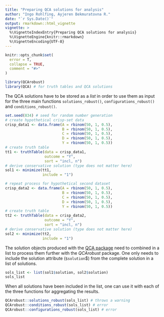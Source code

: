 ```yaml
---
title: "Preparing QCA solutions for analysis"
author: "Ingo Rohlfing, Ayjeren Bekmuratovna R."
date: "`r Sys.Date()`"
output: rmarkdown::html_vignette
vignette: >
  %\VignetteIndexEntry{Preparing QCA solutions for analysis}
  %\VignetteEngine{knitr::rmarkdown}
  %\VignetteEncoding{UTF-8}
---
```


```r
knitr::opts_chunk$set(
  error = T,
  collapse = TRUE,
  comment = "#>"
)
```

```r
library(QCArobust)
library(QCA) # for truth tables and QCA solutions 
```

The QCA solutions have to be stored as a *list* in order to use them as input
for the three main functions `solutions_robust()`, `configurations_robust()` 
and `conditions_robust()`. 

```r
set.seed(834) # seed for random number generation
# create hypothetical crisp-set data
crisp_data1 <- data.frame(A = rbinom(50, 1, 0.5),
                          B = rbinom(50, 1, 0.5),
                          C = rbinom(50, 1, 0.5),
                          D = rbinom(50, 1, 0.5),
                          Y = rbinom(50, 1, 0.5))
# create truth table
tt1 <- truthTable(data = crisp_data1, 
                  outcome = "Y",
                  sort = "incl, n")
# derive conservative solution (type does not matter here)
sol1 <- minimize(tt1,
                 include = "1")

# repeat process for hypothetical second dataset
crisp_data2 <- data.frame(A = rbinom(50, 1, 0.5),
                          B = rbinom(50, 1, 0.5),
                          C = rbinom(50, 1, 0.5),
                          D = rbinom(50, 1, 0.5),
                          Y = rbinom(50, 1, 0.5))
# create truth table
tt2 <- truthTable(data = crisp_data2, 
                  outcome = "Y",
                  sort = "incl, n")
# derive conservative solution (type does not matter here)
sol2 <- minimize(tt2,
                 include = "1")
```

The solution objects produced with the [QCA package](https://cran.r-project.org/package=QCA) 
need to combined in a list to process them further with the *QCArobust* package. 
One only needs to include the solution attribute (`$solution`$) from the complete
solution in a list of solutions.

```r
sols_list <- list(sol1$solution, sol2$solution) 
sols_list
```

When all solutions have been included in the list, one can use it with each of
the three functions for aggregating the results.

```r
QCArobust::solutions_robust(sols_list) # throws a warning
QCArobust::conditions_robust(sols_list) # error 
QCArobust::configurations_robust(sols_list) # error

```

